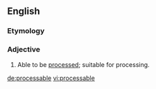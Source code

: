 ==English==

===Etymology===
{{suffix|process|able}}

===Adjective===
{{en-adj}}

# Able to be [[processed]]; suitable for processing.

[[de:processable]]
[[vi:processable]]